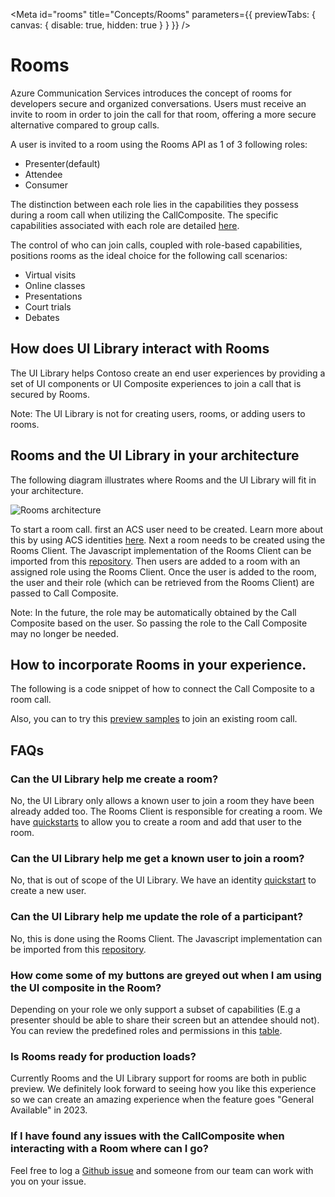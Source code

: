 
<Meta id="rooms" title="Concepts/Rooms" parameters={{ previewTabs: { canvas: { disable: true, hidden: true } } }} />

# Rooms

Azure Communication Services introduces the concept of rooms for developers secure and organized conversations.
Users must receive an invite to room in order to join the call for that room, offering a more secure alternative 
compared to group calls.

A user is invited to a room using the Rooms API as 1 of 3 following roles: 

- Presenter(default)
- Attendee
- Consumer

The distinction between each role lies in the capabilities they possess during a room call when utilizing the
CallComposite. The specific capabilities associated with each role are detailed
[here](https://learn.microsoft.com/en-us/azure/communication-services/concepts/rooms/room-concept#predefined-participant-roles-and-permissions).

The control of who can join calls, coupled with role-based capabilities, positions rooms as the ideal choice for
the following call scenarios:

- Virtual visits
- Online classes
- Presentations
- Court trials
- Debates

## How does UI Library interact with Rooms

The UI Library helps Contoso create an end user experiences by providing a set of UI components or UI Composite experiences
to join a call that is secured by Rooms.

Note: The UI Library is not for creating users, rooms, or adding users to rooms.

## Rooms and the UI Library in your architecture

The following diagram illustrates where Rooms and the UI Library will fit in your architecture.

<img src="images/rooms_architecture.png" alt="Rooms architecture" />

To start a room call. first an ACS user need to be created. Learn more about this by using ACS identities [here](/?path=/docs/identity--page).
Next a room needs to be created using the Rooms Client. The Javascript implementation of the Rooms Client can be imported from this [repository](https://github.com/Azure/azure-sdk-for-js/tree/main/sdk/communication/communication-rooms/).
Then users are added to a room with an assigned role using the Rooms Client.
Once the user is added to the room, the user and their role (which can be retrieved from the Rooms Client) are passed to Call Composite.

Note: In the future, the role may be automatically obtained by the Call Composite based on the user. So passing the role to the Call Composite
may no longer be needed.

## How to incorporate Rooms in your experience.

The following is a code snippet of how to connect the Call Composite to a room call.

<Source code={RoomsCallSnippetText} />

Also, you can to try this <a href="./?path=/story/composites-call-joinexistingcall--join-existing-call&args=callType:Rooms" target="_blank">preview samples</a> to join an existing room call.

## FAQs

### Can the UI Library help me create a room?

No, the UI Library only allows a known user to join a room they have been already added too. The Rooms Client is responsible for creating a room.
We have [quickstarts](https://docs.microsoft.com/en-us/azure/communication-services/quickstarts/rooms/get-started-rooms) to allow you to create a
room and add that user to the room.

### Can the UI Library help me get a known user to join a room?

No, that is out of scope of the UI Library. We have an identity
[quickstart](https://docs.microsoft.com/en-us/azure/communication-services/quickstarts/access-tokens?tabs=windows&pivots=platform-azcli#create-an-identity-and-issue-an-access-token-in-the-same-request)
to create a new user.

### Can the UI Library help me update the role of a participant?

No, this is done using the Rooms Client. The Javascript implementation can be imported from this
[repository](https://github.com/Azure/azure-sdk-for-js/tree/main/sdk/communication/communication-rooms/).

### How come some of my buttons are greyed out when I am using the UI composite in the Room?

Depending on your role we only support a subset of capabilities (E.g a presenter should be able to share their screen
but an attendee should not). You can review the predefined roles and permissions in this
[table](https://docs.microsoft.com/en-us/azure/communication-services/concepts/rooms/room-concept#predefined-participant-roles-and-permissions).

### Is Rooms ready for production loads?

Currently Rooms and the UI Library support for rooms are both in public preview. We definitely look forward to seeing how you
like this experience so we can create an amazing experience when the feature goes "General Available" in 2023.

### If I have found any issues with the CallComposite when interacting with a Room where can I go?

Feel free to log a [Github issue](https://github.com/Azure/communication-ui-library/issues) and someone from our team can work with you on your issue.

